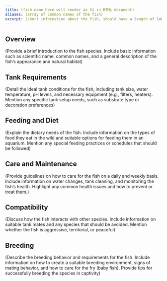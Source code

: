 ```yaml
---
title: (fish name here will render as h1 in HTML document)
aliases: (array of common names of the fish)
excerpt: (short information about the fish, should have a length of 140 - 160 characters)
---
```


## Overview

(Provide a brief introduction to the fish species. Include basic information such as scientific name, common names, and
a general description of the fish’s appearance and natural habitat)

## Tank Requirements

(Detail the ideal tank conditions for the fish, including tank size, water temperature, pH levels, and necessary
equipment (e.g., filters, heaters). Mention any specific tank setup needs, such as substrate type or decoration
preferences)

## Feeding and Diet

(Explain the dietary needs of the fish. Include information on the types of food they eat in the wild and suitable
options for feeding them in an aquarium. Mention any special feeding practices or schedules that should be followed)

## Care and Maintenance

(Provide guidelines on how to care for the fish on a daily and weekly basis. Include information on water changes, tank
cleaning, and monitoring the fish’s health. Highlight any common health issues and how to prevent or treat them.)

## Compatibility

(Discuss how the fish interacts with other species. Include information on suitable tank mates and any species that
should be avoided. Mention whether the fish is aggressive, territorial, or peaceful)

## Breeding

(Describe the breeding behavior and requirements for the fish. Include information on how to create a suitable breeding
environment, signs of mating behavior, and how to care for the fry (baby fish). Provide tips for successfully breeding
the species in captivity)
